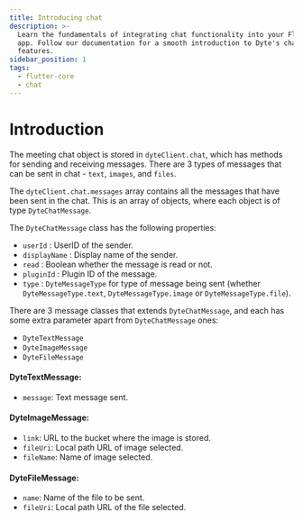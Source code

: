 ```yaml
---
title: Introducing chat
description: >-
  Learn the fundamentals of integrating chat functionality into your Flutter
  app. Follow our documentation for a smooth introduction to Dyte's chat
  features.
sidebar_position: 1
tags:
  - flutter-core
  - chat
---
```


# Introduction

The meeting chat object is stored in `dyteClient.chat`, which has methods for
sending and receiving messages. There are 3 types of messages that can be sent
in chat - `text`, `images`, and `files`.

The `dyteClient.chat.messages` array contains all the messages that have been
sent in the chat. This is an array of objects, where each object is of type
`DyteChatMessage`.

The `DyteChatMessage` class has the following properties:

- `userId` : UserID of the sender.
- `displayName` : Display name of the sender.
- `read` : Boolean whether the message is read or not.
- `pluginId` : Plugin ID of the message.
- `type` : `DyteMessageType` for type of message being sent (whether
  `DyteMessageType.text`, `DyteMessageType.image` or `DyteMessageType.file`).

There are 3 message classes that extends `DyteChatMessage`, and each has some
extra parameter apart from `DyteChatMessage` ones:

- `DyteTextMessage`
- `DyteImageMessage`
- `DyteFileMessage`

#### DyteTextMessage:

- `message`: Text message sent.

#### DyteImageMessage:

- `link`: URL to the bucket where the image is stored.
- `fileUri`: Local path URL of image selected.
- `fileName`: Name of image selected.

#### DyteFileMessage:

- `name`: Name of the file to be sent.
- `fileUri`: Local path URL of the file selected.

<head>
  <title>Flutter Core Introducing chat</title>
  <meta name="description" content="Learn the fundamentals of integrating chat functionality into your Flutter app. Follow our documentation for a smooth introduction to Dyte's chat features."/>
</head>

